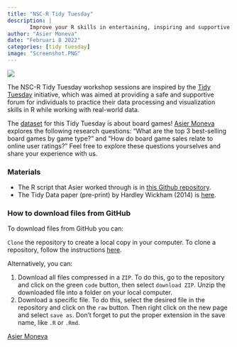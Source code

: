 ```yaml
---
title: "NSC-R Tidy Tuesday"
description: |
       Improve your R skills in entertaining, inspiring and supportive sessions moderated by your own colleagues.
author: "Asier Moneva"
date: "Februari 8 2022"
categories: [tidy tuesday]
image: "Screenshot.PNG"
---
```



![](Screenshot.PNG)

The NSC-R Tidy Tuesday workshop sessions are inspired by the [Tidy Tuesday](https://www.tidytuesday.com/) initiative, which was aimed at providing a safe and supportive forum for individuals to practice their data processing and visualization skills in R while working with real-world data.

The [dataset](https://github.com/rfordatascience/tidytuesday/tree/master/data/2022/2022-01-25) for this Tidy Tuesday is about board games! [Asier Moneva](https://twitter.com/crimoneva) explores the following research questions: "What are the top 3 best-selling board games by game type?" and "How do board game sales relate to online user ratings?" Feel free to explore these questions yourselves and share your experience with us.

### Materials

-   The R script that Asier worked through is in [this Github repository](https://github.com/amoneva/tidy_tuesday/blob/main/week4_board_games.R).
-   The Tidy Data paper (pre-print) by Hardley Wickham (2014) is [here](https://vita.had.co.nz/papers/tidy-data.pdf).

### How to download files from GitHub

To download files from GitHub you can:

`Clone` the repository to create a local copy in your computer. To clone a repository, follow the instructions [here](https://docs.github.com/en/repositories/creating-and-managing-repositories/cloning-a-repository).

Alternatively, you can:

1.  Download all files compressed in a `ZIP`. To do this, go to the repository and click on the green `code` button, then select `download ZIP`. Unzip the downloaded file into a folder on your local computer.
2.  Download a specific file. To do this, select the desired file in the repository and click on the `raw` button. Then right click on the new page and select `save as`. Don't forget to put the proper extension in the save name, like `.R` or `.Rmd`.


[Asier Moneva](https://nscr.nl/en/medewerker/asier-moneva/)